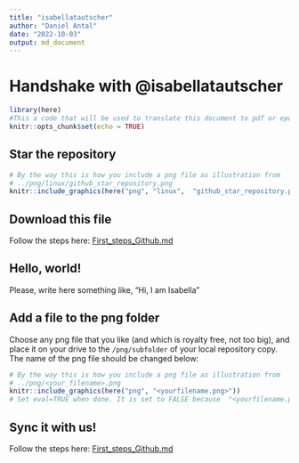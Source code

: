 ```yaml
---
title: "isabellatautscher"
author: "Daniel Antal"
date: "2022-10-03"
output: md_document
---
```


# Handshake with @isabellatautscher

```r
library(here)
#This a code that will be used to translate this document to pdf or epub.
knitr::opts_chunk$set(echo = TRUE)
```

## Star the repository

```r
# By the way this is how you include a png file as illustration from 
# ../png/linux/github_star_repository.png
knitr::include_graphics(here("png", "linux",  "github_star_repository.png"))
```

## Download this file

Follow the steps here: [First_steps_Github.md](https://github.com/antaldaniel/new-contributors/blob/main/First_steps_Github.md)


## Hello, world!

Please, write here something like, "Hi, I am Isabella"

## Add a file to the png folder

Choose any png file that you like (and which is royalty free, not too big), and place it on your drive to the `/png/subfolder` of your local repository copy. The name of the png file should be changed below:

```r
# By the way this is how you include a png file as illustration from 
# ../png/<your_filename>.png
knitr::include_graphics(here("png", "<yourfilename.png>"))
# Set eval=TRUE when done. It is set to FALSE because  "<yourfilename.png>" does not exist.
```

## Sync it with us!

Follow the steps here: [First_steps_Github.md](https://github.com/antaldaniel/new-contributors/blob/main/First_steps_Github.md)

